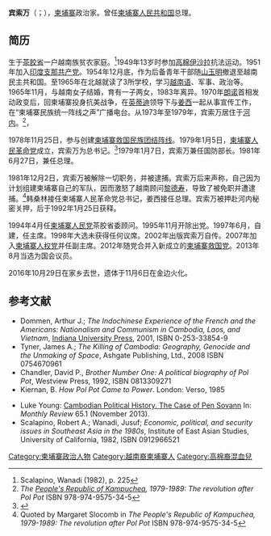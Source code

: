 {{NoteTA
|1=zh-hans:英萨利; zh-hant:英薩利;
|2=zh-hans:红色高棉; zh-hant:赤柬;
}}
{{Infobox Officeholder
| name = 宾索万
| image =  
| width = 200px
|office    = 第32任[[柬埔寨总理|柬埔寨总理]] 
|chairman = [[韩桑林|韩桑林]]
|term_start   = 1981年6月27日
|term_end     = 1981年12月5日
|predecessor  = [[波尔布特|波尔布特]]（[[民主柬埔寨|民主柬埔寨]]）
|successor    =  [[姜西|姜西]]
|office2       = [[柬埔寨国防部|柬埔寨国防部长]]
|chairman2 = [[韩桑林|韩桑林]]
|term_start2   = 1979年1月7日
|term_end2     = 1981年12月5日
|predecessor2  = [[宋先|宋先]]
|successor2    =  Bou Thang
|office3       = [[柬埔寨人民革命党|柬埔寨人民革命党]]主席
|term_start3   = 1979年1月5日
|term_end3     = 1981年12月5日
|successor3    =  [[韩桑林|韩桑林]]
|office4       = [[柬埔寨国会|柬埔寨国会议员]]
|constituency4  = [[磅士卑省|磅士卑省]]
|term_start4   = 2014年8月5日
|term_end4     = {{box|2016年10月29日}} 
|party       = [[柬埔寨人民革命党|柬埔寨人民革命党]]{{small|(1979–1991)}}<br>[[柬埔寨人民党|柬埔寨人民党]]{{small|(1991–1995)}}<br>{{tsl|en|Cambodian National Sustaining Party|柬埔寨民族拯救党}}{{small|(1998–2007)}}<br>[[柬埔寨人权党|柬埔寨人权党]] {{small|(2007–2012)}}
| Native place = 
| nationality = {{flag|柬埔寨}}
| date of birth = {{birth date|df=yes|1936|4|15}}
| place of birth =[[File:Flag_of_French_Indochina.svg|25px]][[法屬印度支那聯邦|法屬印度支那聯邦]][[柬埔寨保護國|柬埔寨保護國]][[茶膠省|茶膠省]] 
| date of death =  {{death date and age|df=yes|2016|10|29|1936|4|15}}
| place of death = {{flag|柬埔寨}}[[茶胶省|茶胶省]]
| spouse = 
| relatives = 
| educate =  
| work = 
| past = 
| signature = 
|branch           = [[File:Flag_of_the_People's_Republic_of_Kampuchea.svg|23px]] [[高棉依萨拉|高棉依萨拉]] <br> [[File:Flag_of_Democratic_Kampuchea.svg|23px]] [[红色高棉|红色高棉]] <br> [[File:Flag_of_the_People's_Republic_of_Kampuchea.svg|23px]] [[柬埔寨救国民族团结阵线|柬埔寨救国民族团结阵线]] 
|battles          = [[第一次印度支那战争|第一次印度支那战争]] <br> [[柬埔寨内战|柬埔寨内战]]
}}   
{{Contains Khmer text}} 
'''宾索万'''（{{lang-km|ប៉ែន សុវណ្ណ}}；{{bd|1936年|4月15日|2016年|10月29日|catIdx=P}}），[[柬埔寨|柬埔寨]]政治家。曾任[[柬埔寨人民共和国|柬埔寨人民共和国]]总理。

==简历==
生于[[茶胶省|茶胶省]]一户越南族贫农家庭。<ref>Scalapino, Wanadi (1982), p. 225</ref>1949年13岁时参加[[高棉伊沙拉|高棉伊沙拉]]抗法运动。1951年加入[[印度支那共产党|印度支那共产党]]。1954年12月底，作为后备青年干部随[[山玉明|山玉明]]撤退至越南民主共和国。至1965年在北越就读了3所学校，学习[[越南语|越南语]]、军事、政治等。1965年11月，与越南女子结婚，育有一子两女，1983年离异。1970年[[朗诺|朗诺]]首相发动政变后，回柬埔寨投身抗美战争，在[[英蒂迪|英蒂迪]]领导下与[[姜西|姜西]]一起从事宣传工作，在“柬埔寨民族统一阵线之声”广播电台。从1973年至1979年，宾索万居住于[[河内|河内]]。<ref>''The [[People's_Republic_of_Kampuchea|People's Republic of Kampuchea]], 1979-1989: The revolution after Pol Pot'' ISBN 978-974-9575-34-5</ref>，

1978年11月25日，参与创建[[柬埔寨救国民族团结阵线|柬埔寨救国民族团结阵线]]。1979年1月5日，[[柬埔寨人民革命党|柬埔寨人民革命党]]成立，宾索万为总书记。<ref>{{Cite web |url=http://countrystudies.us/cambodia/79.htm |title=存档副本 |access-date=2015-01-03 |archive-date=2011-05-14 |archive-url=https://web.archive.org/web/20110514004218/http://countrystudies.us/cambodia/79.htm |dead-url=no }}</ref>1979年1月7日，宾索万兼任国防部长。1981年6月27日，兼任总理。

1981年12月2日，宾索万被解除一切职务，并被逮捕。宾索万后来声称，自己因为计划组建柬埔寨自己的军队，因而激怒了越南顾问[[黎德寿|黎德寿]]，导致了被免职并遭逮捕。<ref>Quoted by Margaret Slocomb in ''The People's Republic of Kampuchea, 1979-1989: The revolution after Pol Pot'' ISBN 978-974-9575-34-5</ref>韩桑林接任柬埔寨人民革命党总书记，姜西接任总理。宾索万被押赴河内秘密关押，后于1992年1月25日获释。

1994年4月任[[柬埔寨人民党|柬埔寨人民党]]茶胶省委顾问。1995年11月开除出党。1997年6月，自建{{link-en|柬埔寨民族拯救党|Cambodian National Sustaining Party}}，任主席。1998年大选未获得任何议席。2002年出版宾索万自传。2007年加入[[人权党_(柬埔寨)|柬埔寨人权党]]并任副主席。2012年随党合并入新成立的[[柬埔寨救国党|柬埔寨救国党]]。2013年8月当选为国会议员。

2016年10月29日在家乡去世，遗体于11月6日在金边火化。

== 参考文献 ==
{{reflist}}
* Dommen, Arthur J.; ''The Indochinese Experience of the French and the Americans: Nationalism and Communism in Cambodia, Laos, and Vietnam'', [[Indiana_University_Press|Indiana University Press]], 2001, ISBN 0-253-33854-9
* Tyner, James A.; ''The Killing of Cambodia: Geography, Genocide and the Unmaking of Space'', Ashgate Publishing, Ltd., 2008 ISBN 0754670961 
* Chandler, David P., ''Brother Number One: A political biography of Pol Pot'', Westview Press, 1992, ISBN 0813309271
* Kiernan, B. ''How Pol Pot Came to Power''. London: Verso, 1985

* Luke Young: [http://monthlyreview.org/2013/11/01/cambodian-political-history Cambodian Political History. The Case of Pen Sovann]{{Wayback|url=http://monthlyreview.org/2013/11/01/cambodian-political-history |date=20150103210919 }} In: ''Monthly Review'' 65.1 (November 2013).
* Scalapino, Robert A.; Wanadi, Jusuf; ''Economic, political, and security issues in Southeast Asia in the 1980s'', Institute of East Asian Studies, University of California, 1982, ISBN 0912966521

{{柬埔寨首相}}

[[Category:柬埔寨政治人物|Category:柬埔寨政治人物]]
[[Category:越南裔柬埔寨人|Category:越南裔柬埔寨人]]
[[Category:高棉裔混血兒|Category:高棉裔混血兒]]